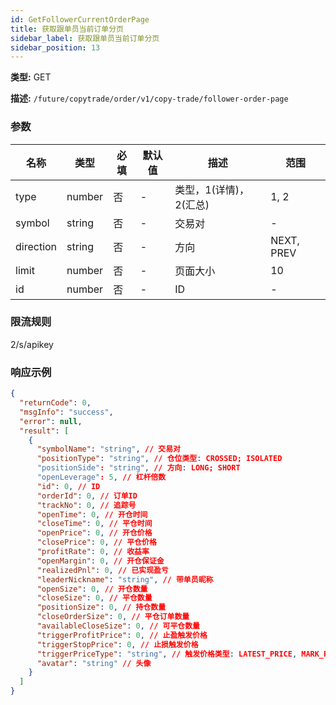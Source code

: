 ```yaml
---
id: GetFollowerCurrentOrderPage
title: 获取跟单员当前订单分页
sidebar_label: 获取跟单员当前订单分页
sidebar_position: 13
---
```


**类型:** GET

**描述:** `/future/copytrade/order/v1/copy-trade/follower-order-page`

### 参数

| 名称 | 类型 | 必填 | 默认值 | 描述 | 范围 |
| --- | --- | --- | --- | --- | --- |
| type | number | 否 | - | 类型，1(详情)，2(汇总) | 1, 2 |
| symbol | string | 否 | - | 交易对 | - |
| direction | string | 否 | - | 方向 | NEXT, PREV |
| limit | number | 否 | - | 页面大小 | 10 |
| id | number | 否 | - | ID | - |

### 限流规则

2/s/apikey

### 响应示例

```json
{
  "returnCode": 0,
  "msgInfo": "success",
  "error": null,
  "result": [
    {
      "symbolName": "string", // 交易对
      "positionType": "string", // 仓位类型: CROSSED; ISOLATED
      "positionSide": "string", // 方向: LONG; SHORT
      "openLeverage": 5, // 杠杆倍数
      "id": 0, // ID
      "orderId": 0, // 订单ID
      "trackNo": 0, // 追踪号
      "openTime": 0, // 开仓时间
      "closeTime": 0, // 平仓时间
      "openPrice": 0, // 开仓价格
      "closePrice": 0, // 平仓价格
      "profitRate": 0, // 收益率
      "openMargin": 0, // 开仓保证金
      "realizedPnl": 0, // 已实现盈亏
      "leaderNickname": "string", // 带单员昵称
      "openSize": 0, // 开仓数量
      "closeSize": 0, // 平仓数量
      "positionSize": 0, // 持仓数量
      "closeOrderSize": 0, // 平仓订单数量
      "availableCloseSize": 0, // 可平仓数量
      "triggerProfitPrice": 0, // 止盈触发价格
      "triggerStopPrice": 0, // 止损触发价格
      "triggerPriceType": "string", // 触发价格类型: LATEST_PRICE, MARK_PRICE
      "avatar": "string" // 头像
    }
  ]
}
```